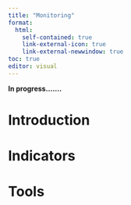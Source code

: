 ```yaml
---
title: "Monitoring"
format:
  html:
    self-contained: true
    link-external-icon: true
    link-external-newwindow: true
toc: true
editor: visual
---
```


**In progress.......**

# Introduction

# Indicators

# Tools

# 
